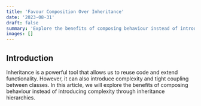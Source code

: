 ```yaml
---
title: 'Favour Composition Over Inheritance'
date: '2023-08-31'
draft: false
summary: 'Explore the benefits of composing behaviour instead of introducing complexity through inheritance hierarchies.'
images: []
---
```


## Introduction

Inheritance is a powerful tool that allows us to reuse code and extend functionality. However, it can also introduce complexity and tight coupling between classes. In this article, we will explore the benefits of composing behaviour instead of introducing complexity through inheritance hierarchies.

